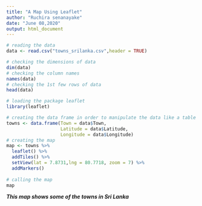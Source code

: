 ```yaml
---
title: "A Map Using Leaflet"
author: "Ruchira senanayake"
date: "June 08,2020"
output: html_document
---
```





```r
# reading the data
data <- read.csv("towns_srilanka.csv",header = TRUE)

# checking the dimensions of data  
dim(data)
# checking the column names
names(data)
# checking the 1st few rows of data
head(data)
```

```r
# loading the package leaflet
library(leaflet)

# creating the data frame in order to manipulate the data like a table
towns <- data.frame(Town = data$Town,
                    Latitude = data$Latitude,
                    Longitude = data$Longitude)
# creating the map
map <- towns %>%
  leaflet() %>%
  addTiles() %>%
  setView(lat = 7.8731,lng = 80.7718, zoom = 7) %>%
  addMarkers() 
  
# calling the map
map
```

***This map shows some of the towns in Sri Lanka***



























